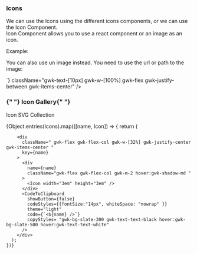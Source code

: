 
<Meta title="Foundation/icons" />
<Unstyled>
<h3 className="gwk-text-4xl gwk-font-bold"> Icons </h3>
<p className="gwk-p-2">
  We can use the Icons using the different icons components, or we can use the Icon Component.<br/>
  Icon Component allows you to use a react component or an image as an icon.
</p>

<p className="gwk-p-2">Example:</p>

<div className="gwk-p-6">
  <MyIcon
    alt="Close this modal"
    elementSrc={Close}
    className="gwk-text-text-black gwk-h-8 gwk-w-8 gwk-rounded-full"
  />
</div>
<CodeToClipboard
  showButton={false}
  theme="light"
  className="gwk-text-[10px] gwk-w-[100%] gwk-flex gwk-justify-between gwk-items-center"
  code='<Icon alt="Close this modal" elementSrc={CloseRoundedFill} className="gwk-text-white gwk-h-8 gwk-w-8 gwk-rounded-full gwk-bg-black"/>'
/>
<p className="gwk-p-2">
  You can also use un image instead. You need to use the url or path to the
  image:
</p>
<div className="gwk-p-6">
  <MyIcon
    alt="GrawikiLogo"
    elementSrc="/vite.svg"
    className="gwk-h-8 gwk-w-8"
    showButton={false}
    theme="light"
  />
</div>
<CodeToClipboard
  showButton={false}
  theme="light"
  code={`<Icon alt="GrawikiLogo" elementSrc="../../public/vite.svg" className="gwk-h-8 gwk-w-8" />`}
  className="gwk-text-[10px] gwk-w-[100%] gwk-flex gwk-justify-between gwk-items-center"
/>

<h3 className="gwk-text-4xl gwk-font-bold gwk-pb-6 gwk-pt-12">
  {" "}
  Icon Gallery{" "}
</h3>
<p className="gwk-p-2"> Icon SVG Collection </p>

<IconGallery>
  <div className="gwk-flex gwk-flex-wrap gwk-gap-4 ">
    {Object.entries(Icons).map(([name, Icon]) => {
      return (

        <div
          className=" gwk-flex gwk-flex-col gwk-w-[32%] gwk-justify-center gwk-items-center "
          key={name}
        >
          <div
            name={name}
            className="gwk-flex gwk-flex-col gwk-m-2 hover:gwk-shadow-md "
          >
            <Icon width="3em" height="3em" />
          </div>
          <CodeToClipboard
            showButton={false}
            codeStyles={{fontSize:"14px", whiteSpace: "nowrap" }}
            theme="light"
            code={`<${name} />`}
            copyStyles= "gwk-bg-slate-300 gwk-text-text-black hover:gwk-bg-slate-500 hover:gwk-text-text-white"
          />
        </div>
      );
    })}

  </div>
</IconGallery>
</Unstyled>
